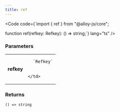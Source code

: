 ```yaml
---
title: ref
---
```







<Code code={`import { ref } from "@alloy-js/core";

function ref(refkey: Refkey): () => string;`} lang="ts" />

### Parameters

<table>
  <tr>
    <td style="text-align: right;font-weight: bold;">refkey</td>
    <td>
    
      `Refkey`
      
      
    </td>
  </tr>
</table>



### Returns

<code>() => string</code>








